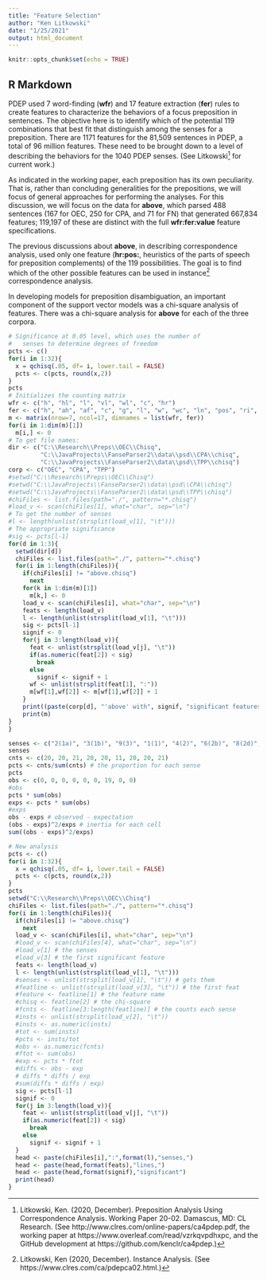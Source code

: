 ```yaml
---
title: "Feature Selection"
author: "Ken Litkowski"
date: "1/25/2021"
output: html_document
---
```


```r
knitr::opts_chunk$set(echo = TRUE)
```

## R Markdown

PDEP used 7 word-finding (**wfr**) and 17 feature extraction (**fer**) rules to create features to characterize the behaviors of a focus preposition in sentences. The objective here is to identify which of the potential 119 combinations that best fit that distinguish among the senses for a preposition. There are 1171 features for the 81,509 sentences in PDEP, a total of 96 million features. These need to be brought down to a level of describing the behaviors for the 1040 PDEP senses. (See Litkowski[^litk] for current work.)

[^litk]: Litkowski, Ken. (2020, December). Preposition Analysis Using Correspondence Analysis. Working Paper 20-02. Damascus, MD: CL Research. (See http://www.clres.com/online-papers/ca4pdep.pdf, the working paper at https://www.overleaf.com/read/vzrkqvpdhxpc, and the GitHub development at https://github.com/kenclr/ca4pdep.)

As indicated in the working paper, each preposition has its own peculiarity. That is, rather than concluding generalities for the prepositions, we will focus of general approaches for performing the analyses. For this discussion, we will focus on the data for **above**, which parsed 488 sentences (167 for OEC, 250 for CPA, and 71 for FN) that generated 667,834 features; 119,197 of these are distinct with the full **wfr:fer:value** feature specifications.

The previous discussions about **above**, in describing correspondence analysis, used only one feature (**hr:pos:**, heuristics of the parts of speech for preposition complements) of the 119 possibilities. The goal is to find which of the other possible features can be used in instance[^ianal] correspondence analysis.

[^ianal]: Litkowski, Ken (2020, December). Instance Analysis. (See https://www.clres.com/ca/pdepca02.html.)

In developing models for preposition disambiguation, an important component of the support vector models was a chi-square analysis of features. There was a chi-square analysis for **above** for each of the three corpora. 

```r
# Significance at 0.05 level, which uses the number of 
#   senses to determine degrees of freedom
pcts <- c()
for(i in 1:32){
  x = qchisq(.05, df= i, lower.tail = FALSE)
  pcts <- c(pcts, round(x,2))
}
pcts
# Initializes the counting matrix
wfr <- c("h", "hl", "l", "vl", "wl", "c", "hr")
fer <- c("h", "ah", "af", "c", "g", "l", "w", "wc", "ln", "pos", "ri", "s", "as", "cpa", "fn", "vn", "o")
m <- matrix(nrow=7, ncol=17, dimnames = list(wfr, fer))
for(i in 1:dim(m)[1])
  m[i,] <- 0
# To get file names:
dir <- c("C:\\Research\\Preps\\OEC\\Chisq",
         "C:\\JavaProjects\\FanseParser2\\data\\psd\\CPA\\chisq",
         "C:\\JavaProjects\\FanseParser2\\data\\psd\\TPP\\chisq")
corp <- c("OEC", "CPA", "TPP")
#setwd("C:\\Research\\Preps\\OEC\\Chisq")
#setwd("C:\\JavaProjects\\FanseParser2\\data\\psd\\CPA\\chisq")
#setwd("C:\\JavaProjects\\FanseParser2\\data\\psd\\TPP\\chisq")
#chiFiles <- list.files(path="./", pattern="*.chisq")
#load_v <- scan(chiFiles[1], what="char", sep="\n")
# To get the number of senses
#l <- length(unlist(strsplit(load_v[1], "\t")))
# The appropriate significance
#sig <- pcts[l-1]
for(d in 1:3){
  setwd(dir[d])
  chiFiles <- list.files(path="./", pattern="*.chisq")
  for(i in 1:length(chiFiles)){
    if(chiFiles[i] != "above.chisq")
      next
    for(k in 1:dim(m)[1])
      m[k,] <- 0
    load_v <- scan(chiFiles[i], what="char", sep="\n")
    feats <- length(load_v)
    l <- length(unlist(strsplit(load_v[1], "\t")))
    sig <- pcts[l-1]
    signif <- 0
    for(j in 3:length(load_v)){
      feat <- unlist(strsplit(load_v[j], "\t"))
      if(as.numeric(feat[2]) < sig)
        break
      else
        signif <- signif + 1
      wf <- unlist(strsplit(feat[1], ":"))
      m[wf[1],wf[2]] <- m[wf[1],wf[2]] + 1
    }
    print((paste(corp[d], "'above' with", signif, "significant features")))
    print(m)
}
}

senses <- c("2(1a)", "3(1b)", "9(3)", "1(1)", "4(2)", "6(2b)", "8(2d)", "7(2c)", "5(2a)")
senses
cnts <- c(20, 20, 21, 20, 20, 11, 20, 20, 21)
pcts <- cnts/sum(cnts) # the proportion for each sense
pcts
obs <- c(0, 0, 0, 0, 0, 0, 19, 0, 0)
#obs
pcts * sum(obs)
exps <- pcts * sum(obs)
#exps
obs - exps # observed - expectation
(obs - exps)^2/exps # inertia for each cell
sum((obs - exps)^2/exps)
```

```r
# New analysis
pcts <- c()
for(i in 1:32){
  x = qchisq(.05, df= i, lower.tail = FALSE)
  pcts <- c(pcts, round(x,2))
}
pcts
setwd("C:\\Research\\Preps\\OEC\\Chisq")
chiFiles <- list.files(path="./", pattern="*.chisq")
for(i in 1:length(chiFiles)){
  if(chiFiles[i] != "above.chisq")
    next
  load_v <- scan(chiFiles[i], what="char", sep="\n")
  #load_v <- scan(chiFiles[4], what="char", sep="\n")
  #load_v[1] # the senses
  #load_v[3] # the first significant feature
  feats <- length(load_v)
  l <- length(unlist(strsplit(load_v[1], "\t")))
  #senses <- unlist(strsplit(load_v[1], "\t")) # gets them
  #featline <- unlist(strsplit(load_v[3], "\t")) # the first feat
  #feature <- featline[1] # the feature name
  #chisq <- featline[2] # the chi-square
  #fcnts <- featline[3:length(featline)] # the counts each sense
  #insts <- unlist(strsplit(load_v[2], "\t"))
  #insts <- as.numeric(insts)
  #tot <- sum(insts)
  #pcts <- insts/tot
  #obs <- as.numeric(fcnts)
  #ftot <- sum(obs)
  #exp <- pcts * ftot
  #diffs <- obs - exp
  # diffs * diffs / exp
  #sum(diffs * diffs / exp)
  sig <- pcts[l-1]
  signif <- 0
  for(j in 3:length(load_v)){
    feat <- unlist(strsplit(load_v[j], "\t"))
    if(as.numeric(feat[2]) < sig)
      break
    else
      signif <- signif + 1
  }
  head <- paste(chiFiles[i],":",format(l),"senses,")
  head <- paste(head,format(feats),"lines,")
  head <- paste(head,format(signif),"significant")
  print(head)
}
```
